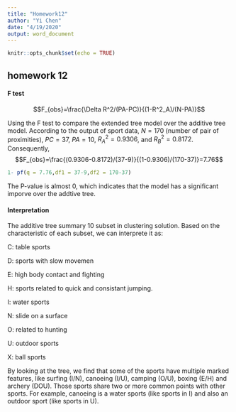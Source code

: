 ```yaml
---
title: "Homework12"
author: "Yi Chen"
date: "4/19/2020"
output: word_document
---
```


```r
knitr::opts_chunk$set(echo = TRUE)
```

## homework 12

#### F test

$$F_{obs}=\frac{\Delta R^2/(PA-PC)}{(1-R^2_A)/(N-PA)}$$


Using the F test to compare the extended tree model over the additive tree model.
According to the output of sport data, $N=170$ (number of pair of proximities), $PC=37$, $PA=10$, $R^2_A=0.9306$, and $R^2_B=0.8172$.
Consequently,
$$F_{obs}=\frac{(0.9306-0.8172)/(37-9)}{(1-0.9306)/(170-37)}=7.76$$
```r
1- pf(q = 7.76,df1 = 37-9,df2 = 170-37)
```

The P-value is almost 0, which indicates that the model has a significant imporve over the addtive tree.



#### Interpretation

The additive tree summary 10 subset in clustering solution. Based on the characteristic of each subset, we can interprete it as:

C: table sports

D: sports with slow movemen

E: high body contact and fighting

H: sports related to quick and consistant jumping. 

I: water sports

N: slide on a surface

O: related to hunting

U: outdoor sports

X: ball sports

By looking at the tree, we find that some of the sports have multiple marked features, like surfing (I/N), canoeing (I/U), camping (O/U), boxing (E/H) and archery (DOU). Those sports share two or more common points with other sports. For example, canoeing is a water sports (like sports in I) and also an outdoor sport (like sports in U).